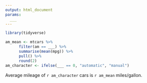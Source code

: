 ```yaml
---
output: html_document
params:
  ___
---
```


```r
library(tidyverse)

am_mean <- mtcars %>% 
      filter(am == ___) %>% 
      summarise(mean(mpg)) %>% 
      pull() %>%
      round(2)
am_character <- ifelse(___ == 0, "automatic", "manual")
```

Average mileage of `r am_character` cars is `r am_mean` miles/gallon.
